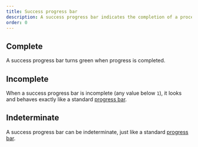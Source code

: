 ```yaml
---
title: Success progress bar
description: A success progress bar indicates the completion of a process.
order: 0
---
```




## Complete

A success progress bar turns green when progress is completed.

<Example Component={SuccessProgressBarComplete} packageName="@atlaskit/progress-bar" />

## Incomplete

When a success progress bar is incomplete (any value below `1`), it looks and behaves exactly like a standard [progress bar](/components/progress-bar).

<Example Component={SuccessProgressBarIncomplete} packageName="@atlaskit/progress-bar" />

## Indeterminate

A success progress bar can be indeterminate, just like a standard [progress bar](/components/progress-bar).

<Example Component={SuccessProgressBarIndeterminate} packageName="@atlaskit/progress-bar" />